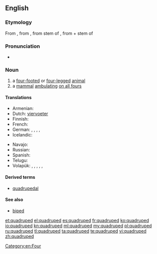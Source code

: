 ==English==

===Etymology===
From {{etyl|fr}} {{term|quadrupède|lang=fr}}, from {{etyl|frm}}, from {{etyl|la}} stem of  {{term|quadrupes||lang=la|four-footed, a four-footed animal}}, from {{term|quadri-||lang=la|four-}} + stem of {{term|pes||lang=la|foot}}

===Pronunciation===
* {{IPA|/ˈkwɒdruped/|lang=en}}

===Noun===
{{en-noun}}

# a [[four-footed]] or [[four-legged]] [[animal]]
# a [[mammal]] [[ambulating]] [[on all fours]]

====Translations====
{{trans-top|a four-footed or four-legged animal}}
* Armenian: {{t-|hy|չորքոտանի|tr=čʿorkʿotani|sc=Armn}}
* Dutch: [[viervoeter]] {{m}}
* Finnish: {{t-|fi|nelijalkainen}}
* French: {{t+|fr|quadrupède|m}}
* German: {{t-|de|Vierfüßer|m}}, {{t-|de|Vierfüßerin|f}}, {{t-|de|Vierfüßler|m}}, {{t-|de|Vierfüßlerin|f}}, {{t-|de|Quadrupede|m}}
* Icelandic: {{t-|is|ferfætlingur|m}}
{{trans-mid}}
* Navajo: {{tø|nv|naaldlooshii}}
* Russian: {{t|ru|четвероногий|n|tr=četveronógoje|alt=четвероногое|sc=Cyrl}} {{qualifier|живо́тное}}
* Spanish: {{t-|es|cuadrúpedo|m}}
* Telugu: {{t+|te|చతుష్పదము|tr=chatush-padamu}}
* Volapük: {{qualifier|male or female}} {{t+|vo|folfutaf}}, {{qualifier|male}} {{t-|vo|hifolfutaf}}, {{qualifier|female}} {{t-|vo|jifolfutaf}}, {{qualifier|male or female}} {{t+|vo|follögaf}}, {{qualifier|male}} {{t-|vo|hifollögaf}}, {{qualifier|female}} {{t-|vo|jifollögaf}}
{{trans-bottom}}

====Derived terms====
* [[quadrupedal]]

====See also====
* [[biped]]

[[Category:en:Four]]

[[et:quadruped]]
[[el:quadruped]]
[[es:quadruped]]
[[fr:quadruped]]
[[ko:quadruped]]
[[io:quadruped]]
[[kn:quadruped]]
[[ml:quadruped]]
[[my:quadruped]]
[[pl:quadruped]]
[[ru:quadruped]]
[[tl:quadruped]]
[[ta:quadruped]]
[[te:quadruped]]
[[vi:quadruped]]
[[zh:quadruped]]